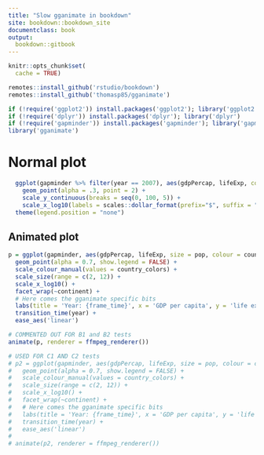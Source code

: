 ```yaml
---
title: "Slow gganimate in bookdown"
site: bookdown::bookdown_site
documentclass: book
output:
  bookdown::gitbook
---
```


```r
knitr::opts_chunk$set(
  cache = TRUE)

remotes::install_github('rstudio/bookdown')
remotes::install_github('thomasp85/gganimate')

if (!require('ggplot2')) install.packages('ggplot2'); library('ggplot2')
if (!require('dplyr')) install.packages('dplyr'); library('dplyr')
if (!require('gapminder')) install.packages('gapminder'); library('gapminder')
library('gganimate')


```


# Normal plot

```r

  ggplot(gapminder %>% filter(year == 2007), aes(gdpPercap, lifeExp, color = continent, size = country)) +
    geom_point(alpha = .3, point = 2) +
    scale_y_continuous(breaks = seq(0, 100, 5)) +
    scale_x_log10(labels = scales::dollar_format(prefix="$", suffix = "M")) +
  theme(legend.position = "none")

```


## Animated plot

```r

p = ggplot(gapminder, aes(gdpPercap, lifeExp, size = pop, colour = country)) +
  geom_point(alpha = 0.7, show.legend = FALSE) +
  scale_colour_manual(values = country_colors) +
  scale_size(range = c(2, 12)) +
  scale_x_log10() +
  facet_wrap(~continent) +
  # Here comes the gganimate specific bits
  labs(title = 'Year: {frame_time}', x = 'GDP per capita', y = 'life expectancy') +
  transition_time(year) +
  ease_aes('linear')

# COMMENTED OUT FOR B1 and B2 tests
animate(p, renderer = ffmpeg_renderer())

```



```r

# USED FOR C1 AND C2 tests
# p2 = ggplot(gapminder, aes(gdpPercap, lifeExp, size = pop, colour = country)) +
#   geom_point(alpha = 0.7, show.legend = FALSE) +
#   scale_colour_manual(values = country_colors) +
#   scale_size(range = c(2, 12)) +
#   scale_x_log10() +
#   facet_wrap(~continent) +
#   # Here comes the gganimate specific bits
#   labs(title = 'Year: {frame_time}', x = 'GDP per capita', y = 'life expectancy') +
#   transition_time(year) +
#   ease_aes('linear')
# 
# animate(p2, renderer = ffmpeg_renderer())

```